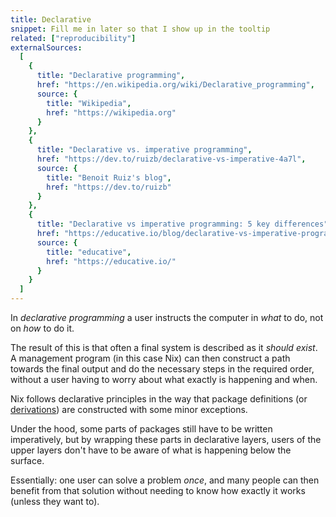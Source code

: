 ```yaml
---
title: Declarative
snippet: Fill me in later so that I show up in the tooltip
related: ["reproducibility"]
externalSources:
  [
    {
      title: "Declarative programming",
      href: "https://en.wikipedia.org/wiki/Declarative_programming",
      source: {
        title: "Wikipedia",
        href: "https://wikipedia.org"
      }
    },
    {
      title: "Declarative vs. imperative programming",
      href: "https://dev.to/ruizb/declarative-vs-imperative-4a7l",
      source: {
        title: "Benoit Ruiz's blog",
        href: "https://dev.to/ruizb"
      }
    },
    {
      title: "Declarative vs imperative programming: 5 key differences",
      href: "https://educative.io/blog/declarative-vs-imperative-programming",
      source: {
        title: "educative",
        href: "https://educative.io/"
      }
    }
  ]
---
```


In *declarative programming* a user instructs the computer in *what* to do, not on *how* to do it.

The result of this is that often a final system is described as it *should exist*.
A management program (in this case Nix) can then construct a path towards the final output
and do the necessary steps in the required order, without a user having to worry about what exactly is happening and when.

Nix follows declarative principles in the way that package definitions (or [derivations](/concepts/derivations)) are constructed with some minor exceptions.

Under the hood, some parts of packages still have to be written imperatively, but by wrapping these parts in declarative layers,
users of the upper layers don't have to be aware of what is happening below the surface.

Essentially: one user can solve a problem *once*,
and many people can then benefit from that solution without needing to know how exactly it works (unless they want to).

